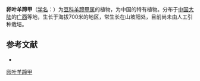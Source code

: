 {{Speciesbox
| name = 卵叶羊蹄甲
| status = 
| status_system = 
| image =
| genus = Bauhinia
| species = ovatifolia
| authority = T. Chen
}}

'''卵叶羊蹄甲'''（[[学名|学名]]：{{lang|la|''Bauhinia ovatifolia''}}）为[[豆科|豆科]][[羊蹄甲属|羊蹄甲属]]的植物，为中国的特有植物。分布于[[中国大陆|中国大陆]]的[[广西|广西]]等地，生长于海拔700米的地区，常生长在山坡阳处，目前尚未由人工引种栽培。

== 参考文献 ==
<div class="references-small">
* {{cite web| url =http://www.bioinfo.cn/db05/KmzwSpecies.php?action=view&id=2487| title =卵叶羊蹄甲| work =《中国高等植物数据库全库》| publisher =中国科学院微生物研究所| author =昆明植物研究所| accessdate =2009-02-23| deadurl =yes| archiveurl =https://web.archive.org/web/20160305004208/http://www.bioinfo.cn/db05/KmzwSpecies.php?action=view&id=2487| archivedate =2016-03-05}}
</div>
{{Taxonbar|from=Q10910589}}

[[Category:羊蹄甲属|卵叶羊蹄甲]]


{{植物小作品}}
